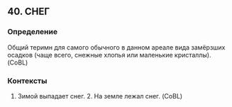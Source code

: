 ## 40. СНЕГ
### Определение
Общий теримн для самого обычного в данном ареале вида замёрзших осадков (чаще всего, снежные хлопья или маленькие кристаллы). (CoBL)

### Контексты
1. Зимой выпадает снег. 2. На земле лежал снег. (CoBL)

